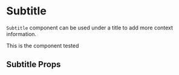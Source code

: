 


<Meta title="Components/Typography/Subtitle" component={Subtitle} />

# Subtitle

`Subtitle` component can be used under a title to add more context information.

<Canvas>
    <Story name="Default">
        <Title>This will have a subtitle</Title>
        <Subtitle>This is the component tested</Subtitle>
        <Lorem />
    </Story>
</Canvas>

## Subtitle Props

<ArgsTable of={Subtitle} />
